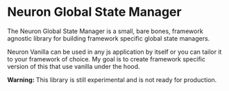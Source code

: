 # Neuron Global State Manager

The Neuron Global State Manager is a small, bare bones, framework agnostic library for building framework specific global state managers.

Neuron Vanilla can be used in any js application by itself or you can tailor it to your framework of choice. My goal is to create framework specific version of this that use vanilla under the hood.

<div style={{backgroundColor: '#fff3cd', border: '1px solid #ffeeba', padding: '1em'}}>
  <strong>Warning:</strong> This library is still experimental and is not ready
  for production.
</div>
